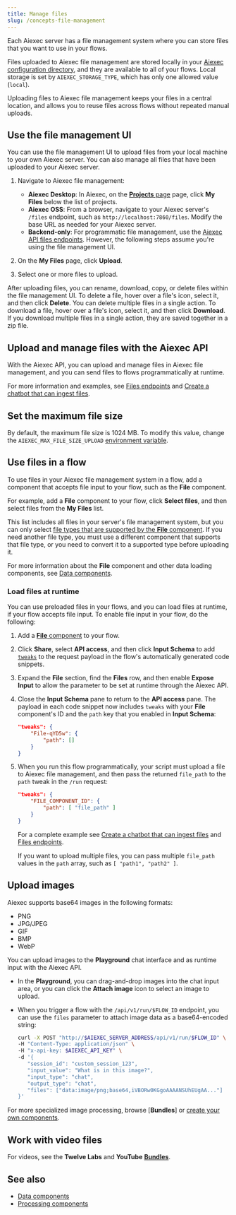 ```yaml
---
title: Manage files
slug: /concepts-file-management
---
```



Each Aiexec server has a file management system where you can store files that you want to use in your flows.

Files uploaded to Aiexec file management are stored locally in your [Aiexec configuration directory](/memory), and they are available to all of your flows.
Local storage is set by `AIEXEC_STORAGE_TYPE`, which has only one allowed value (`local`).

Uploading files to Aiexec file management keeps your files in a central location, and allows you to reuse files across flows without repeated manual uploads.

## Use the file management UI

You can use the file management UI to upload files from your local machine to your own Aiexec server.
You can also manage all files that have been uploaded to your Aiexec server.

1. Navigate to Aiexec file management:

    * **Aiexec Desktop**: In Aiexec, on the [**Projects** page](/concepts-flows#projects) page, click **My Files** below the list of projects.
    * **Aiexec OSS**: From a browser, navigate to your Aiexec server's `/files` endpoint, such as `http://localhost:7860/files`. Modify the base URL as needed for your Aiexec server.
    * **Backend-only**: For programmatic file management, use the [Aiexec API files endpoints](/api-files). However, the following steps assume you're using the file management UI.

2. On the **My Files** page, click **Upload**.

3. Select one or more files to upload.

After uploading files, you can rename, download, copy, or delete files within the file management UI.
To delete a file, hover over a file's icon, select it, and then click <Icon name="Trash2" aria-hidden="true"/> **Delete**.
You can delete multiple files in a single action.
To download a file, hover over a file's icon, select it, and then click <Icon name="Download" aria-hidden="true"/> **Download**.
If you download multiple files in a single action, they are saved together in a zip file.

## Upload and manage files with the Aiexec API

With the Aiexec API, you can upload and manage files in Aiexec file management, and you can send files to flows programmatically at runtime.

For more information and examples, see [Files endpoints](/api-files) and [Create a chatbot that can ingest files](/chat-with-files).

## Set the maximum file size

By default, the maximum file size is 1024 MB.
To modify this value, change the `AIEXEC_MAX_FILE_SIZE_UPLOAD` [environment variable](/environment-variables).

## Use files in a flow

To use files in your Aiexec file management system in a flow, add a component that accepts file input to your flow, such as the **File** component.

For example, add a **File** component to your flow, click **Select files**, and then select files from the **My Files** list.

This list includes all files in your server's file management system, but you can only select [file types that are supported by the **File** component](/components-data#file).
If you need another file type, you must use a different component that supports that file type, or you need to convert it to a supported type before uploading it.

For more information about the **File** component and other data loading components, see [Data components](/components-data).

### Load files at runtime

You can use preloaded files in your flows, and you can load files at runtime, if your flow accepts file input.
To enable file input in your flow, do the following:

1. Add a [**File** component](/components-data#file) to your flow.

2. Click **Share**, select **API access**, and then click **Input Schema** to add [`tweaks`](/concepts-publish#input-schema) to the request payload in the flow's automatically generated code snippets.

3. Expand the **File** section, find the **Files** row, and then enable **Expose Input** to allow the parameter to be set at runtime through the Aiexec API.

4. Close the **Input Schema** pane to return to the **API access** pane.
The payload in each code snippet now includes `tweaks` with your **File** component's ID and the `path` key that you enabled in **Input Schema**:

    ```json
    "tweaks": {
	    "File-qYD5w": {
		    "path": []
	    }
	}
    ```

5. When you run this flow programmatically, your script must upload a file to Aiexec file management, and then pass the returned `file_path` to the `path` tweak in the `/run` request:

    ```json
    "tweaks": {
        "FILE_COMPONENT_ID": {
            "path": [ "file_path" ]
        }
    }
    ```

    For a complete example see [Create a chatbot that can ingest files](/chat-with-files) and [Files endpoints](/api-files).

    If you want to upload multiple files, you can pass multiple `file_path` values in the `path` array, such as `[ "path1", "path2" ]`.

## Upload images

Aiexec supports base64 images in the following formats:

* PNG
* JPG/JPEG
* GIF
* BMP
* WebP

You can upload images to the **Playground** chat interface and as runtime input with the Aiexec API.

* In the **Playground**, you can drag-and-drop images into the chat input area, or you can click the **Attach image** icon to select an image to upload.

* When you trigger a flow with the `/api/v1/run/$FLOW_ID` endpoint, you can use the `files` parameter to attach image data as a base64-encoded string:

   ```bash
   curl -X POST "http://$AIEXEC_SERVER_ADDRESS/api/v1/run/$FLOW_ID" \
   -H "Content-Type: application/json" \
   -H "x-api-key: $AIEXEC_API_KEY" \
   -d '{
      "session_id": "custom_session_123",
      "input_value": "What is in this image?",
      "input_type": "chat",
      "output_type": "chat",
      "files": ["data:image/png;base64,iVBORw0KGgoAAAANSUhEUgAA..."]
   }'
   ```

For more specialized image processing, browse <Icon name="Blocks" aria-hidden="true" /> [**Bundles**] or [create your own components](/components-custom-components).

## Work with video files

For videos, see the **Twelve Labs** and **YouTube** <Icon name="Blocks" aria-hidden="true" /> [**Bundles**](/components-bundle-components).

## See also

* [Data components](/components-data)
* [Processing components](/components-processing)